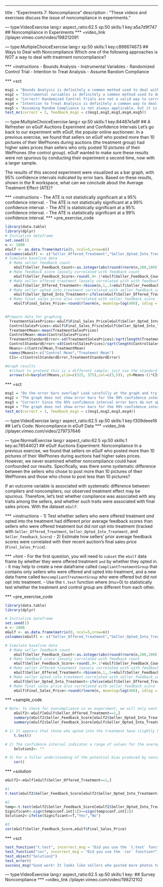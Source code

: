 --- 
title       : "Experiments 7: Noncompliance"
description : "These videos and exercises discuss the issue of noncompliance in experiments."

--- type:VideoExercise lang:r aspect_ratio:62.5 xp:50 skills:1 key:a5a7d9f747
## Noncompliance in Experiments
*** =video_link
//player.vimeo.com/video/198212091

--- type:MultipleChoiceExercise lang:r xp:50 skills:1 key:c896674673
## Ways to Deal with Noncompliance
Which one of the following approaches is *NOT* a way to deal with treatment noncompliance?

*** =instructions
- Bounds Analysis
- Instrumental Variables
- Randomized Control Trial
- Intention to Treat Analysis
- Assume Random Compliance

*** =sct
```{r}
msg1 = "Bounds Analysis is definitely a common method used to deal with noncompliance, and we're looking for a way that is **NOT** appropriate, so try again."
msg2 = "Instrumental variables is definitely a common method used to deal with noncompliance, and we're looking for a way that is **NOT** appropriate, so try again."
msg3 = "Correct! Randomized Control Trials are not a valid way to correct for noncompliance, because they themselves are susceptible to treatment noncompliance."
msg4 = "Intention to Treat Analysis is definitely a common way to deal with noncompliance, and we're looking for a way that is **NOT** appropriate, so try again"
msg5 = "Assuming Random Compliance is not always applicable, but it is nonetheless commonly used to deal with noncompliance, so try again"
test_mc(correct = 3, feedback_msgs = c(msg1,msg2,msg3,msg4,msg5))
```

--- type:MultipleChoiceExercise lang:r xp:50 skills:1 key:84487e1a9f
## A Refresher on eGulf Auctions Experiment and Confidence Intervals 
Let's go back to our experiment with eGulf, the popular online auctioneer. In a previous exercise, we found that sellers on eGulf who posted more than 10 pictures of their WePhones during auctions (the treatment group) had higher sales prices than sellers who only posted 10 pictures of their WePhones (the control group). eGulf wanted to make sure these results were not spurious by conducting their experiment a second time, now with a larger sample. 

The results of this second experiment were visualized as a bar graph, with 95% confidence intervals indicated by error bars. Based on these results, shown in the R workspace, what can we conclude about the Average Treatment Effect (ATE)? 

*** =instructions
- The ATE is not statistically significant at a 95% confidence interval.
- The ATE is not statistically significant at a 99% confidence interval.
- The ATE is statistically significant at a 95% confidence interval.
- The ATE is statistically significant at a 99% confidence interval.
*** =pre_exercise_code
```{r}
library(data.table)
library(dplyr)
# Initialize dataframe
set.seed(1)
n <- 1000
eGulf <- as.data.frame(matrix(0, ncol=5,nrow=n))
colnames(eGulf) <- c("Seller_Offered_Treatment","Seller_Opted_Into_Treatment","Seller_Feedback_Count","Seller_Feedback_Score","Auction_Final_Sales_Price")
# Simulate baseline data
  # Make seller feedback count
    eGulf$Seller_Feedback_Count<-as.integer(abs(round(rnorm(n,200,100))))
  # Make feedback score loosely correlated with feedback count 
    eGulf$Seller_Feedback_Score<-round(.9+.1*eGulf$Seller_Feedback_Count/max(eGulf$Seller_Feedback_Count)-rbeta(100,1,10),2)
  # Make seller offered treatment loosely correlated with with feedback count 
    eGulf$Seller_Offered_Treatment<-rbinom(n,1,.5+eGulf$Seller_Feedback_Count/max(eGulf$Seller_Feedback_Count)/5)
  # Make seller opted_into_treatment correlated with seller_feedback_score
    eGulf$Seller_Opted_Into_Treatment<-ifelse(eGulf$Seller_Offered_Treatment==0,0,rbinom(n,1,eGulf$Seller_Feedback_Score^5)) #
  # Make final sales price also correlated with seller_feedback_score
    eGulf$Final_Sales_Price<-round(rlnorm(n, meanlog=log(400), sdlog = log(1.2))*eGulf$Seller_Feedback_Score)

    
#Prepare data for graphing
  TreatmentSalesPrices<-eGulf$Final_Sales_Price[eGulf$Seller_Opted_Into_Treatment==1]
  ControlSalesPrices<-eGulf$Final_Sales_Price[eGulf$Seller_Opted_Into_Treatment==0]
  TreatmentMean<-mean(TreatmentSalesPrices)
  ControlMean<-mean(ControlSalesPrices)
  TreatmentStandardError<-sd(TreatmentSalesPrices)/sqrt(length(TreatmentSalesPrices))
  ControlStandardError<-sd(ControlSalesPrices)/sqrt(length(ControlSalesPrices))
  Means<-c(ControlMean,TreatmentMean)
  names(Means)<-c("Control Mean","Treatment Mean")
  CIs<-c(ControlStandardError,TreatmentStandardError)

#Graph results
  #(cheat to pretend this is a different sample; just use the standard errors rather than true confidence intervals. This makes the differences clearly visible.)
  arrows(x0=barplot(Means,ylim=c(325, 375),col=c(3,5)), y0=Means-(1*CIs), y1=Means+(1*CIs), code=3, angle=90,length=.4)

```

*** =sct
```{r}
msg1 = "Do the error bars overlap? Look carefully at the graph and try again."
msg2 = "The graph does not show error bars for the 99% confidence interval, so no conclusion can be made about the statistical significance of the ATE at the 99% confidence interval. Try again."
msg3 = "Correct! Since the 95% confidence interval error bars do not appear to overlap, we can conclude that the difference is statistically significant at the 95% confidence level."
msg4 = "The graph does not show error bars for the 99% confidence interval, so no conclusion can be made about the statistical significance of the ATE at the 99% confidence interval. Try again."
test_mc(correct = 3, feedback_msgs = c(msg1,msg2,msg3,msg4))
```



--- type:VideoExercise lang:r aspect_ratio:62.5 xp:50 skills:1 key:f309deee16
## Let's Code: Noncompliance in eGulf Data
*** =video_link
//player.vimeo.com/video/279737646



--- type:NormalExercise lang:r aspect_ratio:62.5 xp:50 skills:1 key:ac78544021
## eGulf Auctions Experiment: Noncompliance
In a previous exercise, we found that sellers on eGulf who posted more than 10 pictures of their WePhones during auctions had higher sales prices. However, we never examined whether noncompliance could have confounded our results. Specifically, was there some systematic difference between the sellers who chose to post more than 10 pictures of their WePhones and those who chose to post less than 10 pictures? 

If an outcome variable is associated with systematic difference between compliers and noncompliers, our observed treatment effect may be spurious. Therefore, let's test whether compliance was associated with any traits among the sellers, and whether such traits were associated with final sales prices. With the dataset `eGulf`:

*** =instructions
- 1) Test whether sellers who were offered treatment *and* opted into the treatment had different prior average feedback scores than sellers who were offered treatment but did *not* opt into treatment (tracked with `Seller_Offered_Treatment`, `Seller_Opted_Into_Treatment`, and `Seller_Feedback_Score`)
- 2) Estimate how sellers' prior average feedback scores were correlated with their recent auction's final sales price (`Final_Sales_Price`).

*** =hint
- For the first question, you will need to `subset` the `eGulf` data frame by whether they were offered treatment `and` by whether they opted in. 
- It may help to create a new dataframe called `CompliantTreatmentGroup` that contains only sellers who were offered and opted into treatment, and a new data frame called `NoncompliantTreatmentGroup` who were offered but did not opt into treatment.
- Use the `t.test` function where (mu=0) to statistically test whether the treatment and control group are different from each other.

*** =pre_exercise_code
```{r}
library(data.table)
library(dplyr)

# Initialize dataframe
set.seed(1)
n <- 1000
eGulf <- as.data.frame(matrix(0, ncol=5,nrow=n))
colnames(eGulf) <- c("Seller_Offered_Treatment","Seller_Opted_Into_Treatment","Seller_Feedback_Count","Seller_Feedback_Score","Auction_Final_Sales_Price")

# Simulate baseline data
  # Make seller feedback count
    eGulf$Seller_Feedback_Count<-as.integer(abs(round(rnorm(n,200,100))))
  # Make feedback score loosely correlated with feedback count 
    eGulf$Seller_Feedback_Score<-round(.9+.1*eGulf$Seller_Feedback_Count/max(eGulf$Seller_Feedback_Count)-rbeta(100,1,10),2)
  # Make seller offered treatment loosely correlated with with feedback count 
    eGulf$Seller_Offered_Treatment<-rbinom(n,1,.5+eGulf$Seller_Feedback_Count/max(eGulf$Seller_Feedback_Count)/5)
  # Make seller opted_into_treatment correlated with seller_feedback_score
    eGulf$Seller_Opted_Into_Treatment<-ifelse(eGulf$Seller_Offered_Treatment==0,0,rbinom(n,1,eGulf$Seller_Feedback_Score^5)) #
  # Make final sales price also correlated with seller_feedback_score
    eGulf$Final_Sales_Price<-round(rlnorm(n, meanlog=log(400), sdlog = log(1.2))*eGulf$Seller_Feedback_Score)
```

*** =sample_code
```{r}
# Note: To check for noncompliance in an experiment, we will only want to examine individuals that were offered treatment. It might make the following questions easier if you first subset the eGulf data.frame to sellers who were offered treatment as we did in eGulf2. Additionally, before running a significance test to see whether compliers and noncompliers were different, we recommend running the code below to summarize the data. 
    eGulf2<-eGulf[eGulf$Seller_Offered_Treatment==1,]
    summary(eGulf2$Seller_Feedback_Score[eGulf2$Seller_Opted_Into_Treatment==0])
    summary(eGulf2$Seller_Feedback_Score[eGulf$Seller_Opted_Into_Treatment==1])

# 1) It appears that those who opted into the treatment have slightly higher feedback scores than those who did not, but is the difference statistically significant? Test whether sellers who were offered treatment *and* opted into the treatment had different prior average feedback scores than sellers who were offered treatment but did *not* opt into treatment
    t.test()

# 2) The confidence interval indicates a range of values for the average treatment effect that we would expect to find if we gathered a new sample. If the lower and upper bound of the 95% confidence interval are both negative, we can conclude that there is a negative and statistically significant difference between the two groups. Based on the results from your t-test above, does it appear that those who opted into treatment had seller feedback scores that were significantly higher than those who did not opt into treatment? Answer with "Yes" or "No".
    Solution2<- ""

# 3) For a fuller understanding of the potential bias produced by noncompliance, estimate the correlation between seller feedback scores and final sales prices within the *entire sample*.
    cor()

```

*** =solution
```{r}
eGulf2<-eGulf[eGulf$Seller_Offered_Treatment==1,]

#1
t.test(eGulf2$Seller_Feedback_Score[eGulf2$Seller_Opted_Into_Treatment==0],eGulf2$Seller_Feedback_Score[eGulf2$Seller_Opted_Into_Treatment==1])

#2
temp<-t.test(eGulf2$Seller_Feedback_Score[eGulf2$Seller_Opted_Into_Treatment==0],eGulf2$Seller_Feedback_Score[eGulf2$Seller_Opted_Into_Treatment==1])
Significant<-sign(temp$conf.int[1])==sign(temp$conf.int[2])
Solution2<-ifelse(Significant==T,"Yes","No")

#3
cor(eGulf$Seller_Feedback_Score,eGulf$Final_Sales_Price)
```

*** =sct
```{r}
test_function("t.test", incorrect_msg = "Did you use the `t.test` function?")
test_function("cor", incorrect_msg = "Did you use the `cor` function?")
test_object("Solution2")
test_error()
success_msg("Good work! It looks like sellers who posted more photos tended to have higher prior average feedback scores than those who did not post more photos. Additionally, prior average feedback scores were positively correlated with final WePhone sales prices. Since compliers and non-compliers have different feedback scores, and feedback scores are associated with final sales prices, we have more reason to worry that the experiment's results were spurious. While the experiment had intended to estimate whether posting more photos caused sellers to attain higher sales prices, the experiment might have just shown that sellers who care about customer feedback tend to sell their goods at high prices, and would be willing to post more photos on their ebay auctions if they were given the chance.")
```




--- type:VideoExercise lang:r aspect_ratio:62.5 xp:50 skills:1 key:
## Survey Noncompliance
*** =video_link
//player.vimeo.com/video/198212102

